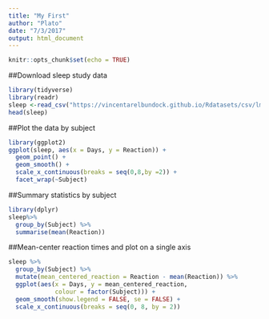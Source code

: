 ```yaml
---
title: "My First"
author: "Plato"
date: "7/3/2017"
output: html_document
---
```


```r
knitr::opts_chunk$set(echo = TRUE)
```



##Download sleep study data
```r
library(tidyverse)
library(readr)
sleep <-read_csv("https://vincentarelbundock.github.io/Rdatasets/csv/lme4/sleepstudy.csv") #no spaces
head(sleep)
```

##Plot the data by subject
```r

library(ggplot2)
ggplot(sleep, aes(x = Days, y = Reaction)) +
  geom_point() +
  geom_smooth() +
  scale_x_continuous(breaks = seq(0,8,by =2)) +
  facet_wrap(~Subject)
```

##Summary statistics by subject
```r
library(dplyr)
sleep%>%
  group_by(Subject) %>%
  summarise(mean(Reaction))
```

##Mean-center reaction times and plot on a single axis
```r
sleep %>%
  group_by(Subject) %>%
  mutate(mean_centered_reaction = Reaction - mean(Reaction)) %>%
  ggplot(aes(x = Days, y = mean_centered_reaction,
             colour = factor(Subject))) +
  geom_smooth(show.legend = FALSE, se = FALSE) +
  scale_x_continuous(breaks = seq(0, 8, by = 2))
```
  